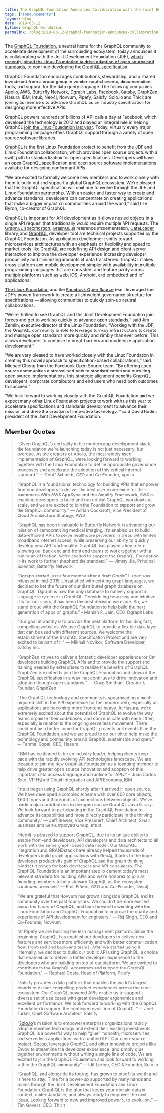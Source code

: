 ```yaml
---
title: The GraphQL Foundation Announces Collaboration with the Joint Development Foundation to Drive Open Source and Open Standards
tags: ["announcements"]
layout: blog
date: 2019-03-12
byline: GraphQL Foundation
permalink: /blog/2019-03-12-graphql-foundation-announces-collaboration-with-jdf
---
```


The [GraphQL Foundation](/foundation/), a neutral home for the GraphQL community to accelerate development of the surrounding ecosystem, today announces it is collaborating with the Joint Development Foundation (JDF), [which recently joined the Linux Foundation to drive adoption of open source and standards](https://www.linuxfoundation.org/press-release/2018/12/jdf-joins-lf-family/), to continue developing the [GraphQL specification](https://github.com/facebook/graphql/).

GraphQL Foundation encourages contributions, stewardship, and a shared investment from a broad group in vendor-neutral events, documentation, tools, and support for the data query language. The following companies Apollo, AWS, Butterfly Network, Dgraph Labs, Facebook, Gatsby, GraphZen, Hasura, IBM, Intuit, Neo4j, Novvum, Pipefy, Salsify, Solo.io and Thicit are joining as members to advance GraphQL as an industry specification for designing more effective APIs.

GraphQL powers hundreds of billions of API calls a day at Facebook, which developed the technology in 2012 and played an integral role in helping GraphQL [join the Linux Foundation last year](https://www.linuxfoundation.org/press-release/2018/11/intent_to_form_graphql/). Today, virtually every major programming language offers GraphQL support through a variety of open source software libraries.

GraphQL is the first Linux Foundation project to benefit from the JDF and Linux Foundation collaboration, which provides open source projects with a swift path to standardization for open specifications. Developers will have an open GraphQL specification and open source software implementations available for designing conformant APIs.

“We are excited to formally welcome new members and to work closely with them to build out and support a global GraphQL ecosystem. We’re pleased that the GraphQL specification will continue to evolve through the JDF and Linux Foundation partnership. With an easier and faster way to create and advance standards, developers can concentrate on creating applications that make a bigger impact on communities around the world,” said Lee Byron, co-creator of GraphQL.

GraphQL is important for API development as it allows nested objects in a single API request that traditionally would require multiple API requests. The [GraphQL specification](https://github.com/facebook/graphql/), [GraphQL.js](https://github.com/graphql/graphql-js) reference implementation, [DataLoader](https://github.com/facebook/dataloader) library, and [GraphiQL](https://github.com/graphql/graphiql) developer tool are technical projects supported by the GraphQL Foundation. As application development shifts toward microservices architectures with an emphasis on flexibility and speed to market, tools like GraphQL are redefining API design and client-server interaction to improve the developer experience, increasing developer productivity and minimizing amounts of data transferred. GraphQL makes cross-platform and mobile development simpler with availability in multiple programming languages that are consistent and feature parity across multiple platforms such as web, iOS, Android, and embedded and IoT applications.

[The Linux Foundation](https://www.linuxfoundation.org/) and the [Facebook Open Source](https://opensource.facebook.com/) team leveraged the JDF’s proven framework to create a lightweight governance structure for specifications — allowing communities to quickly spin-up neutral collaborations.

“We’re thrilled to see GraphQL and the Joint Development Foundation join forces and get to work so quickly to advance open standards,” said Jim Zemlin, executive director of the Linux Foundation. “Working with the JDF, the GraphQL community is able to leverage turnkey infrastructure to create and manage open standards more quickly and nimbly than ever before. This allows developers to continue to break barriers and modernize application development.”

“We are very pleased to have worked closely with the Linux Foundation in creating this novel approach to specification-based collaborations,” said Michael Cheng from the Facebook Open Source team. “By offering open source communities a streamlined path to standardization and nurturing open source implementations, this strategic alignment benefits GraphQL developers, corporate contributors and end users who need both outcomes to succeed.”

“We look forward to working closely with the GraphQL Foundation and we expect many other Linux Foundation projects to work with us this year to accelerate specifications and standards development to advance their mission and drive the creation of innovative technology, ” said David Rudin, president of the Joint Development Foundation.

## Member Quotes

> “Given GraphQL’s centrality in the modern app development stack, the foundation we’re launching today is not just necessary, but overdue. As the creators of Apollo, the most widely used implementation of GraphQL, we’re looking forward to working together with the Linux Foundation to define appropriate governance processes and accelerate the adoption of this critical Internet standard.” — Geoff Schmidt, CEO and Co-Founder, Apollo

> “GraphQL is a foundational technology for building APIs that empower frontend developers to deliver the best user experience for their customers. With AWS AppSync and the Amplify Framework, AWS is enabling developers to build and run critical GraphQL workloads at scale, and we are excited to join the Foundation to support and grow the GraphQL community.” — Adrian Cockcroft, Vice President of Cloud Architecture Strategy, AWS

> “GraphQL has been invaluable to Butterfly Network in advancing our mission of democratizing medical imaging. It’s enabled us to build data-efficient APIs to serve healthcare providers in areas with limited broadband internet access, while preserving our ability to quickly develop new API functionality. GraphQL has played a key role in allowing our back end and front end teams to work together with a minimum of friction. We’re excited to support the GraphQL Foundation in its work to further shepherd the standard.” — Jimmy Jia, Principal Scientist, Butterfly Network

> “Dgraph started just a few months after a draft GraphQL spec was released in mid-2015. Unsatisfied with existing graph languages, we decided to bet the future of our distributed graph database on GraphQL. Dgraph is now the only database to natively support a language very close to GraphQL. Considering how easy and intuitive it is for our users, it has been the best decision we made. So, we stand proud with the GraphQL Foundation to help build the next generation of apps on graphs.” – Manish R. Jain, CEO, Dgraph Labs

> “Our goal at Gastby is to provide the best platform for building fast, compelling websites. We use GraphQL to provide a flexible data layer that can be used with different sources. We welcome the establishment of the GraphQL Specification Project and are very excited to be part of it.” — Mikhail Novikov, Software Developer, Gatsby Inc.

> “GraphZen strives to deliver a fantastic developer experience for C# developers building GraphQL APIs and to provide the support and training needed by enterprises to realize the benefits of GraphQL. GraphZen is excited to join the GraphQL Foundation and steward the GraphQL specification in a way that continues to drive innovation and adoption through open standards.” — Craig Smitham, Creator & Founder, GraphZen

> “The GraphQL technology and community is spearheading a much required shift in the API experience for the modern web, especially as applications are becoming more ‘frontend’ heavy. At Hasura, we’re extremely excited about the potential of GraphQL to evolve the way teams organize their codebases, and communicate with each other; especially in relation to the ongoing serverless movement. There could not be a better home for GraphQL projects and events than the GraphQL Foundation, and we are proud to do our bit to help make the technology and community around GraphQL sustainable and open.” — Tanmai Gopal, CEO, Hasura

> “IBM has continued to be an industry leader, helping clients keep pace with the rapidly evolving API technologies landscape. We are pleased to join the new GraphQL Foundation as a founding member to help drive greater open source innovation and adoption of this important data access language and runtime for APIs.” – Juan Carlos Soto, VP Hybrid Cloud Integration and API Economy, IBM

> “Intuit began using GraphQL shortly after it arrived in open source. We have developed a complex schema with over 600 core objects, 1,600 types and thousands of connections between objects. We’ve made major contributions to the open source GraphQL Java library. We look forward to participating in the GraphQL Foundation to advance its capabilities and more directly participate in the thriving community.” — Jeff Brewer, Vice President, Chief Architect, Small Business and Self-Employed Group, Intuit

> “Neo4j is pleased to support GraphQL, due to its unique ability to enable front-end developers, API developers and data architects to all work with the same graph-based data model. Our GraphQL integration and GRANDstack have already helped thousands of developers build graph applications with Neo4j, thanks to the huge developer productivity gain of GraphQL and the graph thinking mindset it brings for both developers and API consumers. The GraphQL Foundation is an important step to cement today’s most relevant standard for building APIs and we’re honored to join as founding members to help steward GraphQL as the ecosystem continues to evolve.” — Emil Eifrem, CEO and Co-Founder, Neo4j

> “We are grateful that Novvum has grown alongside GraphQL and its community over the past four years. We couldn’t be more excited about the future of GraphQL, and look forward to working with the Linux Foundation and GraphQL Foundation to improve the quality and experience of API development for engineers.” — Raj Singh, CEO and Co-Founder, Novvum

> “At Pipefy we are building the lean management platform. Since the beginning, GraphQL has enabled our developers to deliver new features and services more efficiently and with better communication from front-end and back-end teams. After we started using it internally, we decided to build our public API using GraphQL, a choice that enabled us to deliver a better developer experience to the developers who are building on top of our platform. We are excited to contribute to the GraphQL ecosystem and support the GraphQL Foundation.” — Raphael Costa, Head of Platform, Pipefy

> “Salsify provides a data platform that enables the world’s largest brands to deliver compelling product experiences across the retail ecosystem. Our GraphQL powered APIs enable us to support a diverse set of use cases with great developer ergonomics and excellent performance. We look forward to working with the GraphQL Foundation to support the continued evolution of GraphQL.” — Joel Turkel, Chief Software Architect, Salsify

> “[Solo.io](http://solo.io)’s mission is to empower enterprise organizations rapidly adopt innovative technology and extend their existing investments. GraphQL is a powerful way to help “glue” monolith, microservices, and serverless applications with a unified API. Our open-source project, Sqoop, leverages GraphQL and other innovative projects like Envoy to streamline the developer experience, and simply glue together environments without writing a single line of code. We are excited to join the GraphQL Foundation and look forward to working within the GraphQL community” — Idit Levine, CEO & Founder, Solo.io

> “GraphQL, and alongside its tooling, has grown to proof its worth and is here to stay. Time for a power-up supported by many hands and brains through the Joint Development Foundation and Linux Foundation. GraphQL is the glue that keeps your domain data in context, understandable, and always ready to empower the next ideas. Looking forward to new and improved power’s, to evolution.” — Tim Govers, CEO, Thicit
